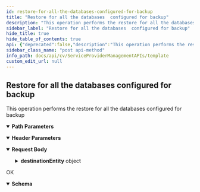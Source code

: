 ```yaml
---
id: restore-for-all-the-databases-configured-for-backup
title: "Restore for all the databases  configured for backup"
description: "This operation performs the restore for all the databases  configured for backup"
sidebar_label: "Restore for all the databases  configured for backup"
hide_title: true
hide_table_of_contents: true
api: {"deprecated":false,"description":"This operation performs the restore for all the databases  configured for backup","operationId":"Restore for all the databases  configured for backup","parameters":[{"description":"","in":"header","name":"Authtoken","required":true,"schema":{"example":"{{TOKEN}}","type":"string"}},{"description":"","in":"path","name":"instanceId","required":true,"schema":{"type":"string"}}],"tags":["Sql"],"responses":{"200":{"description":"OK","content":{"application/json":{"schema":{"type":"object","properties":{"taskId":{"type":"integer"},"jobIds":{"type":"array","items":{"type":"string"}}},"x-examples":{"Example 1":{"taskId":341,"jobIds":["1304"]}}},"examples":{"Example 1":{"value":{"taskId":341,"jobIds":["1304"]}}}}}}},"requestBody":{"content":{"application/json":{"schema":{"type":"object","properties":{"overwriteFiles":{"type":"boolean"},"destDiskPath":{"type":"string"},"destinationEntity":{"type":"object","properties":{"clientId":{"type":"integer"},"instanceId":{"type":"integer"}}},"copyPrecedence":{"type":"integer"},"destinationDatabaseName":{"type":"string"},"dataFilePath":{"type":"string"},"logFilePath":{"type":"string"}},"x-examples":{"Example 1":{"overwriteFiles":false,"destDiskPath":"","destinationEntity":{"clientId":3,"instanceId":4},"copyPrecedence":0,"destinationDatabaseName":"","dataFilePath":"","logFilePath":""}}},"examples":{"Example 1":{"value":{"overwriteFiles":false,"destDiskPath":"","destinationEntity":{"clientId":3,"instanceId":4},"copyPrecedence":0,"destinationDatabaseName":"","dataFilePath":"","logFilePath":""}}}}}},"method":"post","path":"/v2/sql/instances/{instanceId}/recovery","servers":[{"url":"http://{hostname}/webconsole/api","variables":{"hostname":{"default":"localhost","description":"Webconsole"}}}],"jsonRequestBodyExample":{"overwriteFiles":true,"destDiskPath":"string","destinationEntity":{"clientId":0,"instanceId":0},"copyPrecedence":0,"destinationDatabaseName":"string","dataFilePath":"string","logFilePath":"string"},"info":{"title":"Template","contact":{},"version":"1.0","description":"Template"},"postman":{"name":"Restore for all the databases  configured for backup","description":{"content":"This operation performs the restore for all the databases  configured for backup","type":"text/plain"},"url":{"path":["v2","sql","instances",":instanceId","recovery"],"host":["{{baseUrl}}"],"query":[],"variable":[{"disabled":false,"description":{"content":"(Required) ","type":"text/plain"},"type":"any","value":"","key":"instanceId"}]},"header":[{"disabled":false,"description":{"content":"(Required) ","type":"text/plain"},"key":"Authtoken","value":""},{"key":"Content-Type","value":"application/json"},{"key":"Accept","value":"application/json"}],"method":"POST","body":{"mode":"raw","raw":"\"\"","options":{"raw":{"language":"json"}}}}}
sidebar_class_name: "post api-method"
info_path: docs/api/cv/ServiceProviderManagementAPIs/template
custom_edit_url: null
---
```



## Restore for all the databases  configured for backup



This operation performs the restore for all the databases  configured for backup

<details style={{"marginBottom":"1rem"}} data-collapsed={false} open={true}><summary style={{}}><strong>Path Parameters</strong></summary><div><ul><ParamsItem className={"paramsItem"} param={{"description":"","in":"path","name":"instanceId","required":true,"schema":{"type":"string"}}}></ParamsItem></ul></div></details><details style={{"marginBottom":"1rem"}} data-collapsed={false} open={true}><summary style={{}}><strong>Header Parameters</strong></summary><div><ul><ParamsItem className={"paramsItem"} param={{"description":"","in":"header","name":"Authtoken","required":true,"schema":{"example":"{{TOKEN}}","type":"string"}}}></ParamsItem></ul></div></details><MimeTabs><TabItem label={"application/json"} value={"application/json-schema"}><details style={{}} data-collapsed={false} open={true}><summary style={{"textAlign":"left"}}><strong>Request Body</strong></summary><div style={{"textAlign":"left","marginLeft":"1rem"}}></div><ul style={{"marginLeft":"1rem"}}><SchemaItem collapsible={false} name={"overwriteFiles"} required={false} deprecated={undefined} schemaDescription={undefined} schemaName={"boolean"} qualifierMessage={undefined} defaultValue={undefined}></SchemaItem><SchemaItem collapsible={false} name={"destDiskPath"} required={false} deprecated={undefined} schemaDescription={undefined} schemaName={"string"} qualifierMessage={undefined} defaultValue={undefined}></SchemaItem><SchemaItem collapsible={true} className={"schemaItem"}><details style={{}}><summary style={{}}><strong>destinationEntity</strong><span style={{"opacity":"0.6"}}> object</span></summary><div style={{"marginLeft":"1rem"}}><SchemaItem collapsible={false} name={"clientId"} required={false} deprecated={undefined} schemaDescription={undefined} schemaName={"integer"} qualifierMessage={undefined} defaultValue={undefined}></SchemaItem><SchemaItem collapsible={false} name={"instanceId"} required={false} deprecated={undefined} schemaDescription={undefined} schemaName={"integer"} qualifierMessage={undefined} defaultValue={undefined}></SchemaItem></div></details></SchemaItem><SchemaItem collapsible={false} name={"copyPrecedence"} required={false} deprecated={undefined} schemaDescription={undefined} schemaName={"integer"} qualifierMessage={undefined} defaultValue={undefined}></SchemaItem><SchemaItem collapsible={false} name={"destinationDatabaseName"} required={false} deprecated={undefined} schemaDescription={undefined} schemaName={"string"} qualifierMessage={undefined} defaultValue={undefined}></SchemaItem><SchemaItem collapsible={false} name={"dataFilePath"} required={false} deprecated={undefined} schemaDescription={undefined} schemaName={"string"} qualifierMessage={undefined} defaultValue={undefined}></SchemaItem><SchemaItem collapsible={false} name={"logFilePath"} required={false} deprecated={undefined} schemaDescription={undefined} schemaName={"string"} qualifierMessage={undefined} defaultValue={undefined}></SchemaItem></ul></details></TabItem></MimeTabs><div><ApiTabs><TabItem label={"200"} value={"200"}><div>

OK

</div><div><MimeTabs schemaType={"response"}><TabItem label={"application/json"} value={"application/json"}><SchemaTabs><TabItem label={"Schema"} value={"Schema"}><details style={{}} data-collapsed={false} open={true}><summary style={{"textAlign":"left"}}><strong>Schema</strong></summary><div style={{"textAlign":"left","marginLeft":"1rem"}}></div><ul style={{"marginLeft":"1rem"}}><SchemaItem collapsible={false} name={"taskId"} required={false} deprecated={undefined} schemaDescription={undefined} schemaName={"integer"} qualifierMessage={undefined} defaultValue={undefined}></SchemaItem><SchemaItem collapsible={false} name={"jobIds"} required={false} deprecated={undefined} schemaDescription={undefined} schemaName={"string[]"} qualifierMessage={undefined} defaultValue={undefined}></SchemaItem></ul></details></TabItem><TabItem label={"Example (from schema)"} value={"Example (from schema)"}><ResponseSamples responseExample={"{\n  \"taskId\": 0,\n  \"jobIds\": [\n    \"string\"\n  ]\n}"} language={"json"}></ResponseSamples></TabItem><TabItem label={" Example 1"} value={" Example 1"}><ResponseSamples responseExample={"{\n  \"taskId\": 341,\n  \"jobIds\": [\n    \"1304\"\n  ]\n}"} language={"json"}></ResponseSamples></TabItem></SchemaTabs></TabItem></MimeTabs></div></TabItem></ApiTabs></div>
      